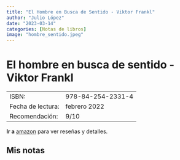 ```yaml
---
title: "El Hombre en Busca de Sentido - Viktor Frankl"
author: "Julio López"
date: "2023-03-14"
categories: [Notas de libros]
image: "hombre_sentido.jpeg"
---
```


# El hombre en busca de sentido - Viktor Frankl

|                   |                   |
|-------------------|-------------------|
| ISBN:             | 978-84-254-2331-4 |
| Fecha de lectura: | febrero 2022      |
| Recomendación:    | 9/10              |

**Ir a** [amazon](https://www.amazon.com.mx/El-hombre-en-busca-sentido/dp/8425432022/ref=sr_1_1?keywords=el+hombre+en+busca+de+sentido&qid=1681412407&sprefix=el+homb%2Caps%2C220&sr=8-1) para ver reseñas y detalles.

## Mis notas
